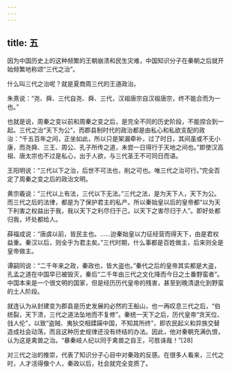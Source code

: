 ```yaml
---
---
---
```

title: 五
---



因为中国历史上的这种频繁的王朝崩溃和民生灾难，中国知识分子在秦朝之后就开始频繁地称颂“三代之治”。

什么叫三代之治呢？就是夏商周三代的王道政治。

朱熹说：“尧、舜、三代自尧、舜、三代，汉祖唐宗自汉祖唐宗，终不能合而为一也。”

也就是说，周秦之变以前和周秦之变之后，是完全不同的历史阶段，不能捏合到一起。三代之治“天下为公”，而郡县制时代的政治都是由私心和私欲支配的政治：“千五百年之间，正坐如此，所以只是架漏牵补，过了时日，其间虽或不无小康，而尧舜、三王、周公、孔子所传之道，未尝一日得行于天地之间也。”即使汉高祖、唐太宗也不过是私心，出于人欲，与三代圣王不可同日而语。

王阳明说：“三代以下之治，后世不可法也，削之可也。唯三代之治可行。”完全否定了周秦之变之后的政治文明。

黄宗羲说：“三代以上有法，三代以下无法。”三代之法，是为天下人，天下为公。而三代之后的法律，都是为了保护君主的私产。所以秦始皇以后的皇帝都“以为天下利害之权益出于我，我以天下之利尽归于己，以天下之害尽归于人”。即好处都归我，坏处都给人。

薛福成说：“唐虞以前，皆民主也。……迨秦始皇以力征经营而得天下，由是君权益重。秦汉以后，则全乎为君主矣。”三代时期，什么事都是百姓做主，后来则全是皇帝做主。

谭嗣同说：“二千年来之政，秦政也，皆大盗也。”秦代之后的皇帝其实都是大盗，孔孟之道在中国早已被毁灭，秦后“二千年由三代之文化降而今日之土番野蛮者”。中国本来是一个很文明的国家，但是经历历代皇帝的残害，甚至到晚清退化到野蛮的土人阶段。

就连认为从封建变为郡县是历史发展的必然的王船山，也一再叹息三代之后，“伯统裂，天下溃，三代之道法坠地而不复修”。秦统一天下之后，历代皇帝“贪天位、戗人伦”，以致“盗贼、夷狄交相蹂躏中国，不知其所终”，即农民起义和异族交替造成社会动荡，而且这种历史规律还没有终结的办法。因此，他对秦朝充满仇恨，认为这是禽兽之治。“暴秦岐人纪以同于禽兽之自王，可胜诛哉！”[28]

对三代之治的推崇，代表了知识分子心目中对秦政的反感。在很多人看来，三代之时，人才活得像个人，秦政以后，社会就完全变质了。